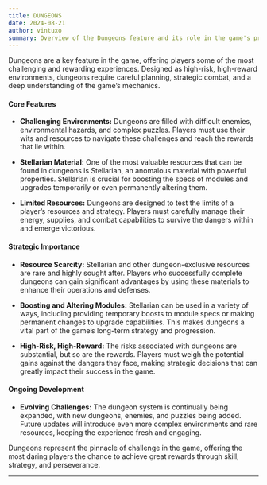```yaml
---
title: DUNGEONS
date: 2024-08-21
author: vintuxo
summary: Overview of the Dungeons feature and its role in the game's progression.
---
```


Dungeons are a key feature in the game, offering players some of the most challenging and rewarding experiences. Designed as high-risk, high-reward environments, dungeons require careful planning, strategic combat, and a deep understanding of the game’s mechanics.

#### Core Features

- **Challenging Environments:** Dungeons are filled with difficult enemies, environmental hazards, and complex puzzles. Players must use their wits and resources to navigate these challenges and reach the rewards that lie within.

- **Stellarian Material:** One of the most valuable resources that can be found in dungeons is Stellarian, an anomalous material with powerful properties. Stellarian is crucial for boosting the specs of modules and upgrades temporarily or even permanently altering them.

- **Limited Resources:** Dungeons are designed to test the limits of a player’s resources and strategy. Players must carefully manage their energy, supplies, and combat capabilities to survive the dangers within and emerge victorious.

#### Strategic Importance

- **Resource Scarcity:** Stellarian and other dungeon-exclusive resources are rare and highly sought after. Players who successfully complete dungeons can gain significant advantages by using these materials to enhance their operations and defenses.

- **Boosting and Altering Modules:** Stellarian can be used in a variety of ways, including providing temporary boosts to module specs or making permanent changes to upgrade capabilities. This makes dungeons a vital part of the game’s long-term strategy and progression.

- **High-Risk, High-Reward:** The risks associated with dungeons are substantial, but so are the rewards. Players must weigh the potential gains against the dangers they face, making strategic decisions that can greatly impact their success in the game.

#### Ongoing Development

- **Evolving Challenges:** The dungeon system is continually being expanded, with new dungeons, enemies, and puzzles being added. Future updates will introduce even more complex environments and rare resources, keeping the experience fresh and engaging.

Dungeons represent the pinnacle of challenge in the game, offering the most daring players the chance to achieve great rewards through skill, strategy, and perseverance.

---
